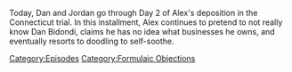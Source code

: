 {{DEFAULTSORT:
    #_EPISODE_0745:Formulaic Objections Part 10
}}{{Episode
    | title           = Formulaic Objections Part 10
    | caption         = Listen to this episode on [https://knowledgefight.libsyn.com/745-formulaic-objections-part-10 Libsyn] [https://open.spotify.com/episode/69kZPZ0goCHKwKXP2vqXNf Spotify]
    | episodeNumber   = 745
    | length          = 02:45:33
    | airDate         = November 9, 2022
    | episodeType     = [[:Category:Formulaic Objections|Formulaic Objections]]
    | appearance      = [[Chris Mattei]], [[Norm Pattis]], [[Rob Jacobson]], [[Glenn Beck]], [[Robbie Parker]]
    | previousEpisode = [[744: November 3, 2022]]
    | nextEpisode     = [[746: The Infowars All-Star Midterm Coverage Spectacular]]
}}

{{Stub}}

Today, Dan and Jordan go through Day 2 of Alex's deposition in the Connecticut trial. In this installment, Alex continues to pretend to not really know Dan Bidondi, claims he has no idea what businesses he owns, and eventually resorts to doodling to self-soothe.

[[Category:Episodes]]
[[Category:Formulaic Objections]]
